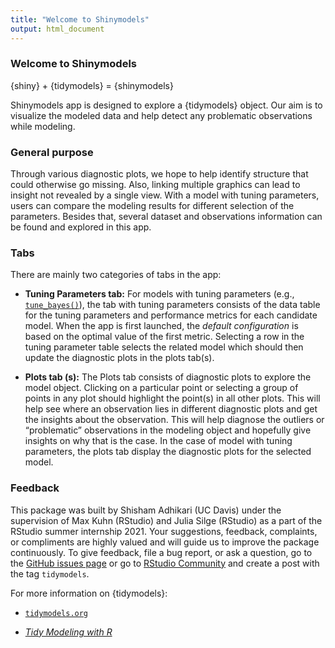 ```yaml
---
title: "Welcome to Shinymodels"
output: html_document
---
```


###  Welcome to Shinymodels

{shiny} + {tidymodels} = {shinymodels} 

Shinymodels app is designed to explore a {tidymodels} object. Our aim is to visualize the modeled data and help detect any problematic observations while modeling. 

### General purpose

Through various diagnostic plots, we hope to help identify structure that could otherwise go missing. Also, linking multiple graphics can lead to insight not revealed by a single view. With a model with tuning parameters, users can compare the modeling results for different selection of the parameters. Besides that, several dataset and observations information can be found and explored in this app.

### Tabs

There are mainly two categories of tabs in the app: 

* **Tuning Parameters tab:** For models with tuning parameters (e.g., [`tune_bayes()`](https://tune.tidymodels.org/reference/tune_bayes.html)), the tab with tuning parameters consists of the data table for the tuning parameters and performance metrics for each candidate model. When the app is first launched, the _default configuration_ is based on the optimal value of the first metric. Selecting a row in the tuning parameter table selects the related model which should then update the diagnostic plots in the plots tab(s).  

* **Plots tab (s):** The Plots tab consists of diagnostic plots to explore the model object. Clicking on a particular point or selecting a group of points in any plot should highlight the point(s) in all other plots. This will help see where an observation lies in different diagnostic plots and get the insights about the observation. This will help diagnose the outliers or "problematic" observations in the modeling object and hopefully give insights on why that is the case. In the case of model with tuning parameters, the plots tab display the diagnostic plots for the selected model.

### Feedback 

This package was built by Shisham Adhikari (UC Davis) under the supervision of Max Kuhn (RStudio) and Julia Silge (RStudio) as a part of the RStudio summer internship 2021. Your suggestions, feedback, complaints, or compliments are highly valued and will guide us to improve the package continuously. To give feedback, file a bug report, or ask a question, go to the [GitHub issues page](https://github.com/tidymodels/shinymodels/issues) or go to [RStudio Community](https://community.rstudio.com/) and create a post with the tag `tidymodels`. 
 
For more information on {tidymodels}: 

 * [`tidymodels.org`](https://www.tidymodels.org/)

 * [_Tidy Modeling with R_](https://www.tmwr.org/)
